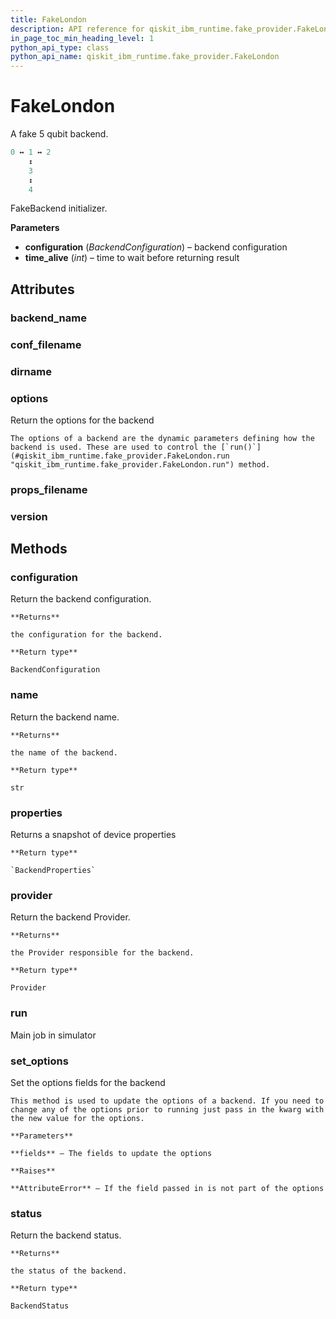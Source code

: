 ```yaml
---
title: FakeLondon
description: API reference for qiskit_ibm_runtime.fake_provider.FakeLondon
in_page_toc_min_heading_level: 1
python_api_type: class
python_api_name: qiskit_ibm_runtime.fake_provider.FakeLondon
---
```


# FakeLondon

<Class id="qiskit_ibm_runtime.fake_provider.FakeLondon" isDedicatedPage={true} github="https://github.com/Qiskit/qiskit-ibm-runtime/tree/stable/0.22/qiskit_ibm_runtime/fake_provider/backends/london/fake_london.py#L39-L54" signature="FakeLondon">
  A fake 5 qubit backend.

  ```python
  0 ↔ 1 ↔ 2
      ↕
      3
      ↕
      4
  ```

  FakeBackend initializer.

  **Parameters**

  *   **configuration** (*BackendConfiguration*) – backend configuration
  *   **time\_alive** (*int*) – time to wait before returning result

  ## Attributes

  ### backend\_name

  <Attribute id="qiskit_ibm_runtime.fake_provider.FakeLondon.backend_name" attributeValue="'fake_london'" />

  ### conf\_filename

  <Attribute id="qiskit_ibm_runtime.fake_provider.FakeLondon.conf_filename" attributeValue="'conf_london.json'" />

  ### dirname

  <Attribute id="qiskit_ibm_runtime.fake_provider.FakeLondon.dirname" attributeValue="'/home/runner/work/qiskit-ibm-runtime/qiskit-ibm-runtime/qiskit_ibm_runtime/fake_provider/backends/london'" />

  ### options

  <Attribute id="qiskit_ibm_runtime.fake_provider.FakeLondon.options">
    Return the options for the backend

    The options of a backend are the dynamic parameters defining how the backend is used. These are used to control the [`run()`](#qiskit_ibm_runtime.fake_provider.FakeLondon.run "qiskit_ibm_runtime.fake_provider.FakeLondon.run") method.
  </Attribute>

  ### props\_filename

  <Attribute id="qiskit_ibm_runtime.fake_provider.FakeLondon.props_filename" attributeValue="'props_london.json'" />

  ### version

  <Attribute id="qiskit_ibm_runtime.fake_provider.FakeLondon.version" attributeValue="1" />

  ## Methods

  ### configuration

  <Function id="qiskit_ibm_runtime.fake_provider.FakeLondon.configuration" signature="configuration()">
    Return the backend configuration.

    **Returns**

    the configuration for the backend.

    **Return type**

    BackendConfiguration
  </Function>

  ### name

  <Function id="qiskit_ibm_runtime.fake_provider.FakeLondon.name" signature="name()">
    Return the backend name.

    **Returns**

    the name of the backend.

    **Return type**

    str
  </Function>

  ### properties

  <Function id="qiskit_ibm_runtime.fake_provider.FakeLondon.properties" github="https://github.com/Qiskit/qiskit-ibm-runtime/tree/stable/0.22/qiskit_ibm_runtime/fake_provider/fake_qasm_backend.py#L44-L48" signature="properties()">
    Returns a snapshot of device properties

    **Return type**

    `BackendProperties`
  </Function>

  ### provider

  <Function id="qiskit_ibm_runtime.fake_provider.FakeLondon.provider" signature="provider()">
    Return the backend Provider.

    **Returns**

    the Provider responsible for the backend.

    **Return type**

    Provider
  </Function>

  ### run

  <Function id="qiskit_ibm_runtime.fake_provider.FakeLondon.run" github="https://github.com/Qiskit/qiskit-ibm-runtime/tree/stable/0.22/qiskit_ibm_runtime/fake_provider/fake_backend.py#L545-L574" signature="run(run_input, **kwargs)">
    Main job in simulator
  </Function>

  ### set\_options

  <Function id="qiskit_ibm_runtime.fake_provider.FakeLondon.set_options" signature="set_options(**fields)">
    Set the options fields for the backend

    This method is used to update the options of a backend. If you need to change any of the options prior to running just pass in the kwarg with the new value for the options.

    **Parameters**

    **fields** – The fields to update the options

    **Raises**

    **AttributeError** – If the field passed in is not part of the options
  </Function>

  ### status

  <Function id="qiskit_ibm_runtime.fake_provider.FakeLondon.status" signature="status()">
    Return the backend status.

    **Returns**

    the status of the backend.

    **Return type**

    BackendStatus
  </Function>
</Class>

